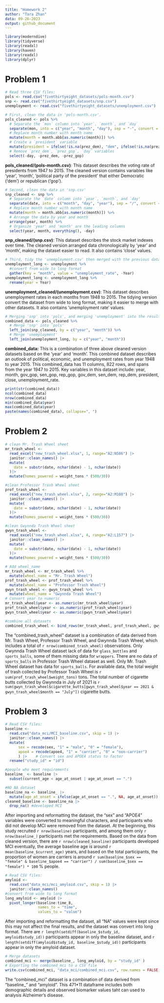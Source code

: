 ```yaml
---
title: "Homework 2"
author: "Tara Zhan"
data: 09-26-2023
output: github_document
---
```


```r
library(moderndive)
library(tidyverse)
library(readxl)
library(haven)
library(readxl)
library(dplyr)
```

# Problem 1

```r
# Read three CSV files:
pols <- read.csv("fivethirtyeight_datasets/pols-month.csv")
snp <- read.csv("fivethirtyeight_datasets/snp.csv")
unemployment <- read.csv("fivethirtyeight_datasets/unemployment.csv")
```

```r
# First, clean the data in 'pols-month.csv'.
pols_cleaned <- pols %>%
  # Separate the `mon` column into `year`, `month`, and `day`
  separate(mon, into = c("year", "month", "day"), sep = "-", convert = TRUE) %>%
  # Replace month number with month name
  mutate(month = month.abb[as.numeric(month)]) %>%
  # Create a `president` variable
  mutate(president = ifelse(!is.na(prez_dem), "dem", ifelse(!is.na(prez_gop), "gop", NA))) %>%
  # Remove `prez_dem`, `prez_gop`, `day` variables
  select(-day, -prez_dem, -prez_gop)
```

**pols_cleaned/(pols-month.csv)**: This dataset describes the voting rate of presidents from 1947 to 2015. The cleaned version contains variables like 'year', 'month', 'political party of the president' that either Democratic ('dem') or republican ('gop').

```r
# Second, clean the data in 'snp.csv'
snp_cleaned <- snp %>%
  # Separate the `date` column into `year`, `month`, and `day'
  separate(date, into = c("month", "day", "year"), sep = "/", convert = TRUE) %>%
  # Replace month number with month name
  mutate(month = month.abb[as.numeric(month)]) %>%
  # Arrange the data by year and month
  arrange(year, month) %>%
  # Organize 'year' and 'month' are the leading columns
  select(year, month, everything(), -day)
```

**snp_cleaned/(snp.csv)**: This dataset describes the stock market indexes over time. The cleaned version arranged data chronologically by 'year' and 'month', making the dataset easier to read. It also contains 'close' values.

```r
# Third, tidy the 'unemployment.csv' then merged with the previous datasets
unemployment_long <- unemployment %>%
  #convert from wide to long format
  gather(key = "month", value = "unemployment_rate", -Year)
unemployment_long <- unemployment_long %>%
  rename(year = Year)
```

**unemployment_cleaned/(unemployment.csv)**: This dataset describes unemployment rates in each months from 1948 to 2015. The tidying version convert the dataset from wide to long format, making it easier to merge with other datasets. It also contains 'unemployment rate' values.

```r
# Merging 'snp' into 'pols', and merging 'unemployment' into the result.
combined_data <- pols_cleaned %>%
  # Merge 'snp' into 'pols'
  left_join(snp_cleaned, by = c("year", "month")) %>%
  # Merge 'unemployment'
  left_join(unemployment_long, by = c("year", "month"))
```

**combined_data:** This is a combination of three above cleaned version datasets based on the 'year' and 'month'. This combined dataset describes an outlook of political, economic, and unemployment rates from year 1948 to year 2015. This combined_data has 11 columns, 822 rows, and spans from the year 1947 to 2015. Key variables in this dataset include: year, month, gov_gop, sen_gop, rep_gop, gov_dem, sen_dem, rep_dem, president, close, unemployment_rate.

```r
print(str(combined_data))
ncol(combined_data)
nrow(combined_data)
min(combined_data$year)
max(combined_data$year)
paste(names(combined_data), collapse=", ")
```

# Problem 2

```r
# clean Mr. Trash Wheel sheet
mr_trash_wheel <- 
  read_excel("new_trash_wheel.xlsx", 1, range="A2:N586") |>
  janitor::clean_names() |>
  mutate(
    date = substr(date, nchar(date) - 1, nchar(date))
  )|>
  mutate(homes_powered = weight_tons * (500/30))

#clean Professor Trash Wheel sheet 
prof_trash_wheel <- 
  read_excel("new_trash_wheel.xlsx", 2, range="A2:M108") |>
  janitor::clean_names() |>
  mutate(
    date = substr(date, nchar(date) - 1, nchar(date))
  )|>
  mutate(homes_powered = weight_tons * (500/30))

#clean Gwynnda Trash Wheel sheet 
gwyn_trash_wheel <- 
  read_excel("new_trash_wheel.xlsx", 4, range="A2:L157") |>
  janitor::clean_names() |>
  mutate(
    date = substr(date, nchar(date) - 1, nchar(date))
  )|>
  mutate(homes_powered = weight_tons * (500/30))
```

```r
# Add wheel_name
mr_trash_wheel <- mr_trash_wheel %>%
  mutate(wheel_name = "Mr. Trash Wheel")
prof_trash_wheel <- prof_trash_wheel %>%
  mutate(wheel_name = "Professor Trash Wheel")
gwyn_trash_wheel <- gwyn_trash_wheel %>%
  mutate(wheel_name = "Gwynnda Trash Wheel")
# Convert year to numeric
mr_trash_wheel$year <- as.numeric(mr_trash_wheel$year)
prof_trash_wheel$year <- as.numeric(prof_trash_wheel$year)
gwyn_trash_wheel$year <- as.numeric(gwyn_trash_wheel$year)

#combine all datasets
combined_trash_wheel <- bind_rows(mr_trash_wheel, prof_trash_wheel, gwyn_trash_wheel)
```

The "combined_trash_wheel" dataset is a combination of data derived from Mr. Trash Wheel, Professor Trash Wheel, and Gwynnda Trash Wheel, which includes a total of `r nrow(combined_trash_wheel)` observations. Only Gwynnda Trash Wheel dataset lack of data for `glass_bottles` and `sports_balls`, some of them missing data for `wrappers`. There are no data of `sports_balls` in Professor Trash Wheel dataset as well. Only Mr. Trash Wheel dataset has data for `sports_balls`.
For available data, the total weight of trash collected by Professor Trash Wheel is `r sum(prof_trash_wheel$weight_tons)` tons. The total number of cigarette butts collected by Gwynnda in July of 2021 is `r sum(gwyn_trash_wheel$cigarette_butts[gwyn_trash_wheel$year == 2021 & gwyn_trash_wheel$month == "July"])` cigarette butts.

# Problem 3

```r
# Read CSV files:
baseline <- 
  read.csv("data_mci/MCI_baseline.csv", skip = 1) |>
  janitor::clean_names() |>
  mutate(
      sex = recode(sex, "1" = "male", "0" = "female"),
      apoe4 = recode(apoe4, "1" = "carrier", "0" = "non-carrier")
      ) |>    # Convert sex and APOE4 status to factor 
  rename("study_id" = "id")

#people who meet requirements
baseline_ <- baseline |>
  subset(current_age < age_at_onset | age_at_onset == ".")

#NO NA dataset
baseline_na <- baseline_ |>
  mutate(age_at_onset = ifelse(age_at_onset == ".", NA, age_at_onset))
cleaned_baseline <- baseline_na |>
  drop_na() #developed MCI
```

After importing and reformatting the dataset, the "sex" and "APOE4" variables were converted to meaningful characters, and participants who did not develop MCI were removed from the dataset. At the beginning, this study recruited `r nrow(baseline)` participants, and among them only `r nrow(baseline_)` participants met the requirements. Based on the data from cleaned version, there are `r nrow(cleaned_baseline)` participants developed MCI eventually, the average baseline age is around `r mean(baseline_$current_age)` years, and based on the total participants, the proportion of women are carriers is around `r sum(baseline_$sex == "female" & baseline_$apoe4 == "carrier") / sum(baseline_$sex == "female") * 100` % people.

```r
# Read CSV files:
amyloid <- 
  read.csv("data_mci/mci_amyloid.csv", skip = 1) |>
  janitor::clean_names()
#convert from wide to long format
long_amyloid <- amyloid |>
  pivot_longer(baseline:time_8, 
               names_to = "time", 
               values_to = "value")
```

After importing and reformatting the dataset, all "NA" values were kept since this may not affect the final results, and the dataset was convert into long format. There are `r length(setdiff(baseline_$study_id, amyloid$study_id))` participants appear in only the baseline dataset, and `r length(setdiff(amyloid$study_id, baseline_$study_id))` participants appear in only the amyloid dataset.

```r
# Merge datasets
combined_mci <- merge(baseline_, long_amyloid, by = "study_id" )
# Exporting the combined_mci to a CSV file
write.csv(combined_mci, "data_mci/combined_mci.csv", row.names = FALSE)
```

The "combined_mci" dataset is a combination of data derived from "baseline_" and "amyloid". This 471*11 dataframe includes both demographic details and observed biomarker values taht can used to analysis Alzheimer's disease.
